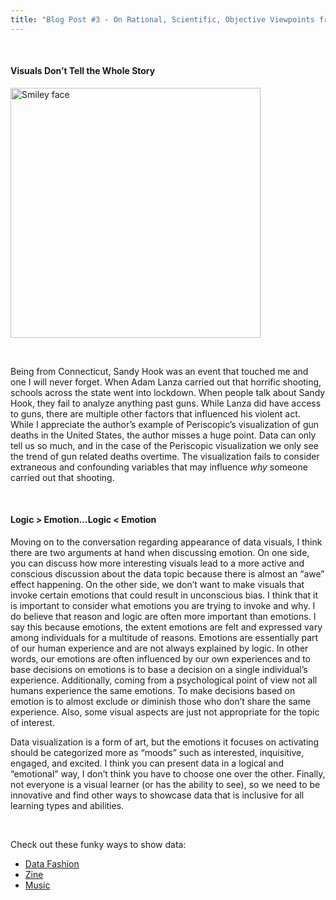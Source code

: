 ```yaml
---
title: "Blog Post #3 - On Rational, Scientific, Objective Viewpoints from Mythical, Imaginary, Impossible Standpoints"
---
```


<p>&nbsp;</p>

#### **Visuals Don't Tell the Whole Story**


 <img src="https://boostlabs.com/wp-content/uploads/2019/09/10-types-of-data-visualization-1.jpg" alt="Smiley face" height="400" width="400">
 
<p>&nbsp;</p>

Being from Connecticut, Sandy Hook was an event that touched me and one I will never forget. When Adam Lanza carried out that horrific shooting, schools across the state went into lockdown. When people talk about Sandy Hook, they fail to analyze anything past guns. While Lanza did have access to guns, there are multiple other factors that influenced his violent act. While I appreciate the author's example of Periscopic's visualization of gun deaths in the United States, the author misses a huge point. Data can only tell us so much, and in the case of the Periscopic visualization we only see the trend of gun related deaths overtime. The visualization fails to consider extraneous and confounding variables that may influence *why* someone carried out that shooting.
 
 <p>&nbsp;</p>
 
#### **Logic > Emotion...Logic < Emotion**

Moving on to the conversation regarding appearance of data visuals, I think there are two arguments at hand when discussing emotion. On one side, you can discuss how more interesting visuals lead to a more active and conscious discussion about the data topic because there is almost an "awe" effect happening. On the other side, we don't want to make visuals that invoke certain emotions that could result in unconscious bias. I think that it is important to consider what emotions you are trying to invoke and why. I do believe that reason and logic are often more important than emotions. I say this because emotions, the extent emotions are felt and expressed vary among individuals for a multitude of reasons. Emotions are essentially part of our human experience and are not always explained by logic. In other words, our emotions are often influenced by our own experiences and to base decisions on emotions is to base a decision on a single individual's experience. Additionally, coming from a psychological point of view not all humans experience the same emotions. To make decisions based on emotion is to almost exclude or diminish those who don't share the same experience. Also, some visual aspects are just not appropriate for the topic of interest. 

Data visualization is a form of art, but the emotions it focuses on activating should be categorized more as "moods" such as interested, inquisitive, engaged, and excited. I think you can present data in a logical and "emotional" way, I don't think you have to choose one over the other. Finally, not everyone is a visual learner (or has the ability to see), so we need to be innovative and find other ways to showcase data that is inclusive for all learning types and abilities.

<p>&nbsp;</p>

Check out these funky ways to show data:

- [Data Fashion](http://giorgialupi.com/giorgia-lupi-otherstories)
- [Zine](https://www.marketcafemag.com/)
- [Music](https://nathaliemiebach.com/weatherscores.html)
